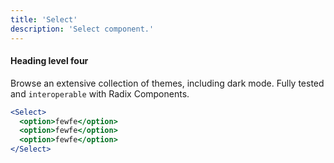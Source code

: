 ```yaml
---
title: 'Select'
description: 'Select component.'
---
```


#### Heading level four

Browse an extensive collection of themes, including dark mode. Fully tested and `interoperable` with Radix Components.

```jsx live
<Select>
  <option>fewfe</option>
  <option>fewfe</option>
  <option>fewfe</option>
</Select>
```
